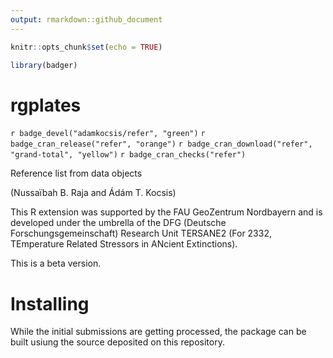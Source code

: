 ```yaml
---
output: rmarkdown::github_document
---
```


```r
knitr::opts_chunk$set(echo = TRUE)

library(badger)
```

# rgplates 
`r badge_devel("adamkocsis/refer", "green")`
`r badge_cran_release("refer", "orange")`
`r badge_cran_download("refer", "grand-total", "yellow")`
`r badge_cran_checks("refer")`

Reference list from data objects

(Nussaïbah B. Raja and Ádám T. Kocsis)

This R extension was supported by the FAU GeoZentrum Nordbayern and is developed under the umbrella of the DFG (Deutsche Forschungsgemeinschaft) Research Unit TERSANE2 (For 2332, TEmperature Related Stressors in ANcient Extinctions).

This is a beta version. 


# Installing

While the initial submissions are getting processed, the package can be built usiung the source deposited on this repository.

